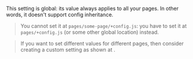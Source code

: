 
This setting is global: its value always applies to all your pages. In other words, it doesn't support <Link href="/config#inheritance">config inheritance</Link>.

> You cannot set it at `pages/some-page/+config.js`: you have to set it at `pages/+config.js` (or some other global location) instead.

> If you want to set different values for different pages, then consider creating a custom setting as shown at <Link href="/head#custom-settings" />.

